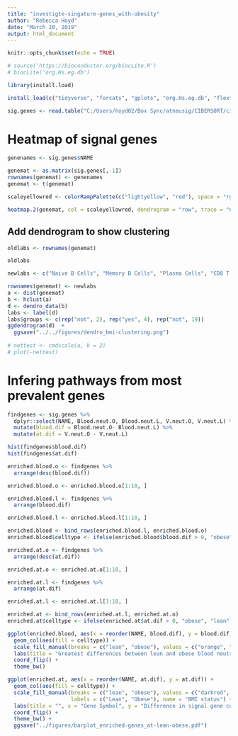 ```yaml
---
title: "investigte-singature-genes_with-obesity"
author: "Rebecca Hoyd"
date: "March 20, 2019"
output: html_document
---
```


```r
knitr::opts_chunk$set(echo = TRUE)

# source('https://bioconductor.org/biocLite.R')
# biocLite('org.Hs.eg.db')

library(install.load)

install_load(c("tidyverse", "forcats", "gplots", "org.Hs.eg.db", "flextable", "ggdendro"))
```

```r
sig.genes <- read.table("C:/Users/hoyd02/Box Sync/atneusig/CIBERSORT/ciber_results/custom-signature-genes_with-obesity.txt", header = TRUE, sep = "\t")

```

# Heatmap of signal genes
```r
genenames <- sig.genes$NAME

genemat <- as.matrix(sig.genes[,-1])
rownames(genemat) <- genenames
genemat <- t(genemat)

scaleyellowred <- colorRampPalette(c("lightyellow", "red"), space = "rgb")(100)

heatmap.2(genemat, col = scaleyellowred, dendrogram = "row", trace = "none", labCol = rep("", length(colnames(genemat))))
```


## Add dendrogram to show clustering

```r
oldlabs <- rownames(genemat)

oldlabs

newlabs <- c("Naive B Cells", "Memory B Cells", "Plasma Cells", "CD8 T Cells", "Naive CD4 T Cells", "Resting Memory CD4 T Cells", "Activated Memory CD4 T Cells", "Follicular Helper T Cells", "Gamma Delta T Cells", "Regulatory T Cells", "Resting NK Cells", "Activated NK Cells", "Monocytes", "M0 Macrophages", "M1 Macrophages", "M2 Macrophages", "Resting Dendritic Cells", "Activated Dendritic Cells","Resting Mast Cells", "Activated Mast Cells", "Eosonophils", "Peripheral Blood Neutrophils (Obese)", "Peripheral Blood Neutrophils (Lean)", "Visceral AT Neutrophils (Obese)", "Visceral AT neutrophils (Lean")

rownames(genemat) <- newlabs
a <- dist(genemat)
b <- hclust(a)
d <- dendro_data(b)
labs <- label(d)
labs$groups <- c(rep("not", 2), rep("yes", 4), rep("not", 19))
ggdendrogram(d)  +
  ggsave("../../figures/dendro_bmi-clustering.png")
  
# nettest <- cmdscale(a, k = 2)
# plot(-nettest)
```


# Infering pathways from most prevalent genes
```r
findgenes <- sig.genes %>%
  dplyr::select(NAME, Blood.neut.O, Blood.neut.L, V.neut.O, V.neut.L) %>%
  mutate(blood.dif = Blood.neut.O- Blood.neut.L) %>%
  mutate(at.dif = V.neut.O - V.neut.L)

hist(findgenes$blood.dif)
hist(findgenes$at.dif)
```


```r
enriched.blood.o <- findgenes %>%
  arrange(desc(blood.dif))

enriched.blood.o <- enriched.blood.o[1:10, ]

enriched.blood.l <- findgenes %>%
  arrange(blood.dif)

enriched.blood.l <- enriched.blood.l[1:10, ]

enriched.blood <- bind_rows(enriched.blood.l, enriched.blood.o)
enriched.blood$celltype <- ifelse(enriched.blood$blood.dif > 0, "obese", "lean")

enriched.at.o <- findgenes %>%
  arrange(desc(at.dif))

enriched.at.o <- enriched.at.o[1:10, ]

enriched.at.l <- findgenes %>%
  arrange(at.dif)

enriched.at.l <- enriched.at.l[1:10, ]

enriched.at <- bind_rows(enriched.at.l, enriched.at.o)
enriched.at$celltype <- ifelse(enriched.at$at.dif > 0, "obese", "lean")

ggplot(enriched.blood, aes(x = reorder(NAME, blood.dif), y = blood.dif)) +
  geom_col(aes(fill = celltype)) +
  scale_fill_manual(breaks = c("lean", "obese"), values = c("orange", "darkred")) +
  labs(title = "Greatest differences between lean and obese blood neutrophil \nsignal genes", x = "Gene Symbol", y = "Difference in signal gene counts") +
  coord_flip() +
  theme_bw()
```

```r
ggplot(enriched.at, aes(x = reorder(NAME, at.dif), y = at.dif)) +
  geom_col(aes(fill = celltype)) +
  scale_fill_manual(breaks = c("lean", "obese"), values = c("darkred", "darkgreen"),
                    labels = c("Lean", "Obese"), name = "BMI status") +
  labs(title = "", x = "Gene Symbol", y = "Difference in signal gene counts") +
  coord_flip() +
  theme_bw() +
  ggsave("../figures/barplot_enriched-genes_at-lean-obese.pdf")
```
